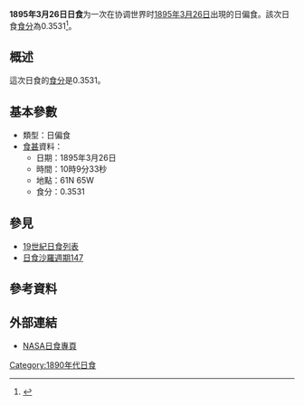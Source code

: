 {{Infobox Solar eclipse
| Year        = 1895
| Month       = 3
| Day         = 26
| Type        = 日偏食
| Image       = SE1895Mar26P.gif
| Image size  = 200px
| Image intro = 1895年3月26日日偏食路徑圖
  <!--   日食資料   -->
| Gamma       = 1.3565
| Mag         = 0.3531
| Saros       = [[日食沙羅週期147|147]]
| Saros total = 
| Saros seq   = 
  <!--     食甚     -->
| Duration    = 
| Location    = 
| Coords      = 
| Width       = 
  <!--   開始時間   -->
| Partial     = 
| Start type  = 
| Centre      = 
| Greatest    = 10:09:33
  <!--     倒數     -->
| hour        = 10
| minute      = 09
| second      = 33
| Duration_s  = 
}}
'''1895年3月26日日食'''为一次在协调世界时[[1895年|1895年]][[3月26日|3月26日]]出現的日偏食。該次日食[[食分|食分]]為0.3531<ref name="nasa_catalog_list">{{cite web |url=http://eclipse.gsfc.nasa.gov/SEcat5/SE1801-1900.html |title=Catalog of Solar Eclipses: 1801 to 1900 |language=en |publisher=[[NASA|NASA]] |accessdate=2009-07-26 |archiveurl=https://web.archive.org/web/20150112204733/http://eclipse.gsfc.nasa.gov/SEcat5/SE1801-1900.html |archivedate=2015-01-12 |deadurl=no }}</ref>。

== 概述 ==
這次日食的[[食分|食分]]是0.3531。

== 基本參數 ==
{{NoteUTC}}
* 類型：日偏食
*[[食甚|食甚]]資料：
** 日期：1895年3月26日
** 時間：10時9分33秒 
** 地點：61N 65W
** 食分：0.3531

== 參見 ==
{{日食主題}}
* [[19世紀日食列表|19世紀日食列表]]
* [[日食沙羅週期147|日食沙羅週期147]]

== 參考資料 ==
{{reflist}}

== 外部連結 ==
* [http://eclipse.gsfc.nasa.gov/solar.html NASA日食專頁]{{Wayback|url=http://eclipse.gsfc.nasa.gov/solar.html |date=20190108200537 }}{{en icon}}

{{日食}}

[[Category:1890年代日食|Category:1890年代日食]]


{{Eclipse-stub}}